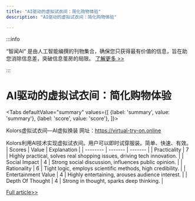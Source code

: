 ```yaml
---
title: "AI驱动的虚拟试衣间：简化购物体验"
description: "AI驱动的虚拟试衣间：简化购物体验"

---
```



:::info

“智闻AI“ 是由人工智能编撰的刊物集合，确保您只获得最有价值的信息，旨在助您消除信息差，突破信息茧房的局限。  [了解更多 >>](/)

:::

# AI驱动的虚拟试衣间：简化购物体验


<Tabs
	defaultValue="summary"
	values={[
	{label: 'summary', value: 'summary'},
	{label: 'score', value: 'score'},
]}>
<TabItem value="summary">


Kolors虚拟试衣间—AI虚拟换装
网址：https://virtual-try-on.online

Kolors利用AI技术实现虚拟试衣间。用户可以即时试穿服装。简单、快速、有效。
</TabItem>
<TabItem value="score">
	| Scores     | Value   | Explanation |
	| -------- | ------- | ------- |
	| Practicality  | 7    | Highly practical, solves real shopping issues, driving tech innovation.    |
	| Social Impact | 4     | Strong social discussion, influences public opinion.    |
	| Rationality    | 6    | Tight logic, employs scientific methods, high credibility.    |
	| Entertainment Value    | 4    | Highly entertaining, arouses audience interest.    |
	| Depth Of Thought    | 4    | Strong in thought, sparks deep thinking.    |
</TabItem>
</Tabs>

[Full article>>](https://github.com/ruanyf/weekly/issues/5292)
